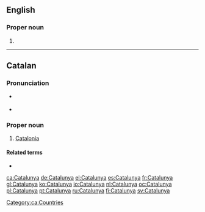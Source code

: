 ==English==

===Proper noun===
{{en-proper noun}}

# {{alternative form of|Catalonia}}
----
==Catalan==

===Pronunciation===
* {{a|Standard}} {{IPA|/kətə'ɫuɲə/|lang=ca}}
* {{a|Western}} {{IPA|/kata'ɫuɲa/|lang=ca}}

===Proper noun===
{{ca-proper noun|f}}

# [[Catalonia]]

====Related terms====
* {{l/ca|català}}

[[Category:ca:Countries]]

[[ca:Catalunya]]
[[de:Catalunya]]
[[el:Catalunya]]
[[es:Catalunya]]
[[fr:Catalunya]]
[[gl:Catalunya]]
[[ko:Catalunya]]
[[io:Catalunya]]
[[nl:Catalunya]]
[[oc:Catalunya]]
[[pl:Catalunya]]
[[pt:Catalunya]]
[[ru:Catalunya]]
[[fi:Catalunya]]
[[sv:Catalunya]]
